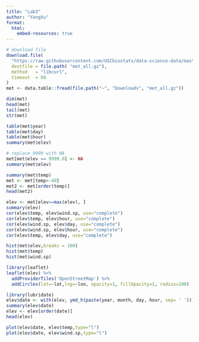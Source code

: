 ```yaml
---
title: "Lab3"
author: "YangXu"
format:
  html:
    embed-resources: true
---
```


```r
# download file
download.file(
  "https://raw.githubusercontent.com/USCbiostats/data-science-data/master/02_met/met_all.gz",
  destfile = file.path( "met_all.gz"),
  method   = "libcurl",
  timeout  = 60
)
met <- data.table::fread(file.path("~", "Downloads", "met_all.gz"))

dim(met)
head(met)
tail(met)
str(met)

table(met$year)
table(met$day)
table(met$hour)
summary(met$elev)

# replace 9999 with NA
met[met$elev == 9999.0] <- NA
summary(met$elev)

summary(met$temp)
met <- met[temp>-40]
met2 <- met[order(temp)]
head(met2)

elev <- met[elev==max(elev), ]
summary(elev)
cor(elev$temp, elev$wind.sp, use="complete")
cor(elev$temp, elev$hour, use="complete")
cor(elev$wind.sp, elev$day, use="complete")
cor(elev$wind.sp, elev$hour, use="complete")
cor(elev$temp, elev$day, use="complete")

hist(met$elev,breaks = 100)
hist(met$temp)
hist(met$wind.sp)

library(leaflet)
leaflet(elev) %>%
  addProviderTiles('OpenStreetMap') %>% 
  addCircles(lat=~lat,lng=~lon, opacity=1, fillOpacity=1, radius=100)

library(lubridate)
elev$date <- with(elev, ymd_h(paste(year, month, day, hour, sep= ' ')))
summary(elev$date)
elev <- elev[order(date)]
head(elev)

plot(elev$date, elev$temp,type="l")
plot(elev$date, elev$wind.sp,type="l")


```
